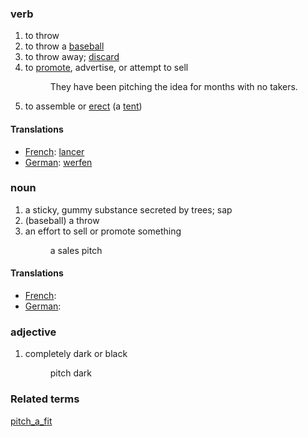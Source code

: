 === verb ===
# to throw 
# to throw a [[baseball]]  
# to throw away; [[discard]]
# to [[promote]], advertise, or attempt to sell
#: They have been pitching the idea for months with no takers.  
# to assemble or [[erect]] (a [[tent]]) 
====Translations====
*[[French]]: [[lancer]]
*[[German]]: [[werfen]]
=== noun ===
# a sticky, gummy substance secreted by trees; sap 
# (baseball) a throw 
# an effort to sell or promote something 
#: a sales pitch

====Translations====
*[[French]]: [[]]
*[[German]]: [[]]

=== adjective ===
# completely dark or black
#: pitch dark

=== Related terms ===
[[pitch_a_fit]]